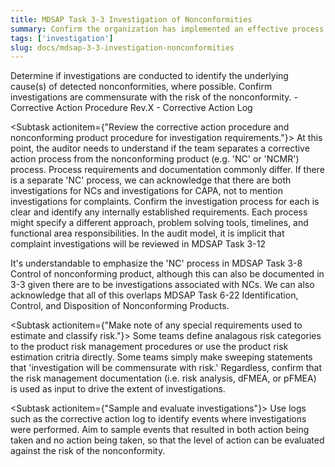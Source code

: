 ```yaml
---
title: MDSAP Task 3-3 Investigation of Nonconformities
summary: Confirm the organization has implemented an effective process for investigating nonconformities.
tags: ['investigation']
slug: docs/mdsap-3-3-investigation-nonconformities
---
```


<RegLang>
Determine if investigations are conducted to identify the underlying cause(s) of detected nonconformities, where possible.
Confirm investigations are commensurate with the risk of the nonconformity.
</RegLang>
<QdocList docs={['Corrective action log', 'Corrective action procedure', 'Nonconforming product procedure']}/>

<ReportLang>
- Corrective Action Procedure Rev.X
- Corrective Action Log
</ReportLang>

<Subtask actionitem={"Review the corrective action procedure and nonconforming product procedure for investigation requirements."}>
At this point, the auditor needs to understand if the team separates a corrective action process from the nonconforming product (e.g. 'NC' or 'NCMR') process. Process requirements and documentation commonly differ. 
If there is a separate 'NC' process, we can acknowledge that there are both investigations for NCs and investigations for CAPA, not to mention investigations for complaints. Confirm the investigation process for each is clear and identify any internally established requirements.  Each process might specify a different approach, problem solving tools, timelines, and functional area responsibilities. In the audit model, it is implicit that complaint investigations will be reviewed in <QLink>MDSAP Task 3-12</QLink> 

It's understandable to emphasize the 'NC' process in <QLink>MDSAP Task 3-8 Control of nonconforming product</QLink>, although this can also be documented in 3-3 given there are to be investigations associated with NCs.
We can also acknowledge that all of this overlaps <QLink>MDSAP Task 6-22 Identification, Control, and Disposition of Nonconforming Products</QLink>. 

</Subtask>

<Subtask actionitem={"Make note of any special requirements used to estimate and classify risk."}>
Some teams define analagous risk categories to the product risk management procedures or use the product risk estimation critria directly. 
Some teams simply make sweeping statements that 'investigation will be commensurate with risk.'
Regardless, confirm that the risk management documentation (i.e. risk analysis, dFMEA, or pFMEA) is used as input to drive the extent of investigations. 
</Subtask>

<Subtask actionitem={"Sample and evaluate investigations"}>
Use logs such as the corrective action log to identify events where investigations were performed. Aim to sample events that resulted in both action being taken and no action being taken, so that the level of action can be evaluated against the risk of the nonconformity.
</Subtask>




